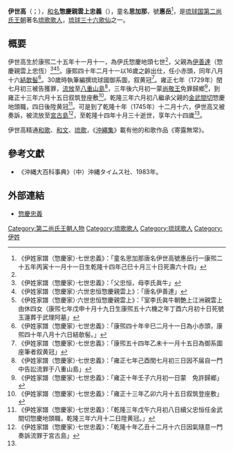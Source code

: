 {{東亞男性歷史人物
|名稱=伊世高
|身份=琉球國第二尚氏王朝歌人
|前任= 
|繼任= 
|畫像=
|說明=
|姓=
|名=
|姓名=
|字=
|官職=
|封爵=惣慶親雲上
|封號=
|御稱號=
|宮號1=
|宮號2=
|封地=金武間切
|神號=
|尊號=
|乳名=
|幼名=
|兒名=
|童名=思加那
|小字=
|號=惠岳
|法號=
|院號=
|其他名號=忠義
|出生年=1686年
|出生地=[[琉球國|琉球國]]
|婚年=
|逝世年=1749年
|逝世地=[[琉球國|琉球國]][[宮古島|宮古島]]
|諡號=
|墳墓=
|父親=[[伊善達|伊善達]]<ref name="父忠恒" />
|嫡母=
|母親=[[李玉蓮|李玉蓮]]（童名真牛，父[[李氏由休|李氏由休]]<ref name="室李氏眞牛" />）
|元配=
|正室=
|妻=[[平壽祥|平壽祥]]
|繼室=
|平妻=
|側室=
|元配之父=
|元配之嫡母=
|元配之母=
|正室之父=
|正室之嫡母=
|正室之母=
|妻之父=
|妻之嫡母=
|妻之母=
|繼室之父=
|繼室之嫡母=
|繼室之母=
|平妻之父=
|平妻之嫡母=
|平妻之母=
|兄弟=
|姊妹=
|嫡兄弟=
|嫡姊妹=
|庶兄弟=
|庶姊妹=
|同胞兄弟=[[伊世章|伊世章]]<br/>[[伊世亨|伊世亨]]
|同胞姊妹=[[伊雲|伊雲]]<br/>[[伊氏真吳瑞|伊氏真吳瑞]]<br/>[[伊氏思戶|伊氏思戶]]<br/>[[伊雪安|伊雪安]]
|異母兄弟=
|異母姊妹=
|異父兄弟=
|異父姊妹=
|繼兄弟=
|繼姊妹=
|子=[[伊文功|伊文功]]
|女=[[伊真加戶_(伊世高女)|伊氏真加戶]]<br/>[[伊春富|伊春富]]
|嫡子=
|嫡女=
|庶子=
|庶女=
|養子=
|養女=
|繼子=
|繼女=
|注釋=}}

'''伊世高'''（{{ryu|r=伊世高|kn=イシコー|rm=I-sikoo|f=h}}；{{bd|1686年||1749年|catIdx=Y}}），[[和名|和名]]'''惣慶親雲上忠義'''（{{ryu|r=惣慶 親雲上 忠義|kn=スーキ ペークミー チュージ|rm=Suuki Peekumii Cuuzi}}），童名'''思加那'''，號'''惠岳'''<ref name="童名思加那">《伊姓家譜（惣慶家）·七世忠義》：「童名思加那唐名伊世高號惠岳行一康煕二十五年丙寅十一月十一日生乾隆十四年己巳十月三十日死壽六十四」</ref>，是[[琉球国|琉球国]][[第二尚氏王朝|第二尚氏王朝]]著名[[琉歌|琉歌]][[歌人|歌人]]，[[琉球三十六歌仙|琉球三十六歌仙]]之一。

== 概要 ==
伊世高生於康煕二十五年十一月十一，為伊氏惣慶地頭七世<ref name="童名思加那" />，父親為[[伊善達|伊善達]]（惣慶親雲上忠恆）<ref name="父忠恒">《伊姓家譜（惣慶家）·七世忠義》：「父忠恒，母李氏眞牛」</ref><ref name="唐名伊善達">《伊姓家譜（惣慶家）·六世忠恒惣慶親雲上》：「唐名伊善達」</ref><ref name="室李氏眞牛">《伊姓家譜（惣慶家）·六世忠恒惣慶親雲上》：「室李氏眞牛朝艶上江洲親雲上由休四女（康煕七年戊申十月十九日生康煕五十六機之年丁酉六月初十日死號玉蓮葬于武理阿墓」</ref>。康熙四十年二月十一以16歲之齡出仕，任小赤頭，同年八月十六[[結欹髻|結欹髻]]<ref>《伊姓家譜（惣慶家）·七世忠義》：「康煕四十年辛巳二月十一日為小赤頭，康煕四十年八月十六日結欹髻。」</ref>。30歲時執筆編撰琉球國御系圖，叙黄冠<ref>《伊姓家譜（惣慶家）·七世忠義》：「康煕五十四年乙未十一月十五日為御系圖座筆者叙黄冠」</ref>。雍正七年（1729年）閏七月初三被告獲罪，[[流放|流放]]至[[八重山島|八重山島]]<ref>《伊姓家譜（惣慶家）·七世忠義》：「雍正七年己酉閏七月初三日因不届自一門中告訟流罪于八重山島」</ref>，三年後六月初一蒙[[尚敬王|尚敬王]]免罪歸鄉<ref>《伊姓家譜（惣慶家）·七世忠義》：「雍正十年壬子六月初一日蒙　免許歸郷」</ref>，到雍正十三年六月十五日叙筑登座敷<ref>《伊姓家譜（惣慶家）·七世忠義》：「雍正十三年乙卯六月十五日叙筑登座敷」</ref>。乾隆三年六月初八繼承父親的[[金武間切|金武間切]]惣慶地頭職，四日後陞黄冠<ref>《伊姓家譜（惣慶家）·七世忠義》：「乾隆三年戊午六月初八日續父忠恒任金武間切惣慶地頭職，乾隆三年六月十二日陞黄冠。」</ref>。可是到了乾隆十年（1745年）十二月十六，伊世高又被奏訴，被流放至[[宮古島|宮古島]]<ref>《伊姓家譜（惣慶家）·七世忠義》：「乾隆十年乙丑十二月十六日因氣隨意一門奏訴流罪于宮古島」</ref>，至乾隆十四年十月三十逝世，享年六十四歲<ref name="童名思加那" />。 

伊世高精通[[和歌|和歌]]、[[日文|和文]]、[[琉歌|琉歌]]，《[[沖繩集|沖繩集]]》載有他的和歌作品《寄露無常》。

{{quotation|はかなくも同じつゆなる身をもちて 草葉の上をよそに見るかな}}


==參考文獻==
<div class="references-small">
<references />
</div>

*《沖縄大百科事典》（中）沖縄タイムス社、1983年。

==外部連結==
*[http://kotobank.jp/word/%E6%83%A3%E6%85%B6%E5%BF%A0%E7%BE%A9 惣慶忠義] {{Wayback|url=http://kotobank.jp/word/%E6%83%A3%E6%85%B6%E5%BF%A0%E7%BE%A9 |date=20130524131043 }}

[[Category:第二尚氏王朝人物|Category:第二尚氏王朝人物]]
[[Category:琉歌歌人|Category:琉歌歌人]]
[[Category:琉球歌人|Category:琉球歌人]]
[[Category:伊姓|Category:伊姓]]
